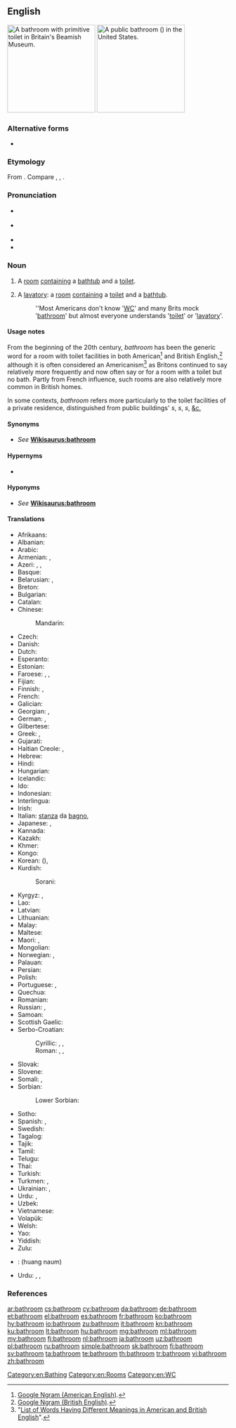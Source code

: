{{also|bath room}}
==English==
[[Image:Bathroom in the Beamish Museum 01.JPG|thumb|right|200px|A bathroom with primitive toilet in Britain's [[w:Beamish Museum|Beamish Museum]].]]
[[File:US Restroom.jpg|thumb|right|200px|A public bathroom ({{m|en|restroom}}) in the United States.]]

===Alternative forms===
* {{l|en|bath room}}
===Etymology===
From {{compound|bath|room|lang=en}}. Compare {{cog|nl|badkamer||bathroom}}, {{cog|de|Badezimmer||bathroom}}, {{cog|sv|badrum||bathroom}}.

===Pronunciation===
* {{a|RP}} {{IPA|/ˈbɑːθ.ɹuːm/|lang=en}}
* {{a|UK|US}} {{IPA|/ˈbæθ.ɹuːm/|lang=en}}
* {{audio|en-us-bathroom.ogg|Audio (US)|lang=en}}
* {{audio|En-uk-bathroom.ogg|Audio (UK)|lang=en}}

===Noun===
{{en-noun}}

# A [[room]] [[contain]]ing a [[bathtub]] and {{label|en|typically but not necessarily}} a [[toilet]].
# {{lb|en|chiefly|US|euphemism}} A [[lavatory]]: a [[room]] [[contain]]ing a [[toilet]] and {{label|en|typically but not necessarily}} a [[bathtub]].
#: ''Most Americans don't know '[[WC]]' and many Brits mock '[[bathroom]]' but almost everyone understands '[[toilet]]' or '[[lavatory]]'.

====Usage notes====
From the beginning of the 20th century, ''bathroom'' has been the generic word for a room with toilet facilities in both American<ref>[https://books.google.com/ngrams/graph?content=water+closet%2Cbathroom%2Crestroom%2CWC%2Clavatory%2Cwashroom%2Cmens+room%2Cladies+room%2Cmen%27s+room%2Cwomen%27s+room%2Cladies%27+room%2Clittle+boys+room&year_start=1800&year_end=2008&corpus=17&smoothing=3&share=&direct_url=t1%3B%2Cwater%20closet%3B%2Cc0%3B.t1%3B%2Cbathroom%3B%2Cc0%3B.t1%3B%2Crestroom%3B%2Cc0%3B.t1%3B%2CWC%3B%2Cc0%3B.t1%3B%2Clavatory%3B%2Cc0%3B.t1%3B%2Cwashroom%3B%2Cc0%3B.t1%3B%2Cmens%20room%3B%2Cc0%3B.t1%3B%2Cladies%20room%3B%2Cc0%3B.t1%3B%2Cmen%20%27s%20room%3B%2Cc0%3B.t1%3B%2Cwomen%20%27s%20room%3B%2Cc0%3B.t1%3B%2Cladies%20%27%20room%3B%2Cc0%3B.t1%3B%2Clittle%20boys%20room%3B%2Cc0 Google Ngram (American English)].</ref> and British English,<ref>[https://books.google.com/ngrams/graph?content=water+closet%2Cbathroom%2Crestroom%2CWC%2Clavatory%2Cwashroom%2Cmens+room%2Cladies+room%2Cmen%27s+room%2Cwomen%27s+room%2Cladies%27+room%2Clittle+boys+room%2Clittle+boy%27s+room&year_start=1800&year_end=2008&corpus=18&smoothing=3&share=&direct_url=t1%3B%2Cwater%20closet%3B%2Cc0%3B.t1%3B%2Cbathroom%3B%2Cc0%3B.t1%3B%2Crestroom%3B%2Cc0%3B.t1%3B%2CWC%3B%2Cc0%3B.t1%3B%2Clavatory%3B%2Cc0%3B.t1%3B%2Cwashroom%3B%2Cc0%3B.t1%3B%2Cladies%20room%3B%2Cc0%3B.t1%3B%2Cmen%20%27s%20room%3B%2Cc0%3B.t1%3B%2Cwomen%20%27s%20room%3B%2Cc0%3B.t1%3B%2Cladies%20%27%20room%3B%2Cc0 Google Ngram (British English)].</ref> although it is often considered an Americanism<ref>"[https://en.wikipedia.org/wiki/List_of_words_having_different_meanings_in_American_and_British_English:_A%E2%80%93L#B List of Words Having Different Meanings in American and British English]".</ref> as Britons continued to say {{m|en|lavatory}} relatively more frequently and now often say {{m|en|loo}} or {{m|en|WC}} for a room with a toilet but no bath. Partly from French influence, such rooms are also relatively more common in British homes.

In some contexts, ''bathroom'' refers more particularly to the toilet facilities of a private residence, distinguished from public buildings' {{m|en|restroom}}''s'', {{m|en|men's room}}''s'', {{m|en|ladies' room}}''s'', [[&c.]]

====Synonyms====
* {{sense|room with a toilet}} ''See'' '''[[Wikisaurus:bathroom]]'''

====Hypernyms====
* {{l|en|room}}

====Hyponyms====
* {{sense|room with a toilet}} ''See'' '''[[Wikisaurus:bathroom]]'''

====Translations====
{{trans-top|a room with a bathtub}}
* Afrikaans: {{t|af|badkamer}}
* Albanian: {{t+|sq|banjë|f}}
* Arabic: {{t+|ar|حَمَّام|m}}
* Armenian: {{t+|hy|լոգարան}}, {{t+|hy|բաղնիք}}
* Azeri: {{t|az|vanna otağı}}, {{t|az|hamamxana}}, {{t+|az|hamam}}
* Basque: {{t|eu|bainugela}}
* Belarusian: {{t|be|ва́нная|f|sc=Cyrl}}, {{t|be|ва́нны пако́й|m|sc=Cyrl}}
* Breton: {{t|br|sal-gibellañ|f}}
* Bulgarian: {{t+|bg|ба́ня|f}}
* Catalan: {{t+|ca|bany|m}}
* Chinese:
*: Mandarin: {{t+|cmn|浴室|tr=yùshì|sc=Hani}}
* Czech: {{t+|cs|koupelna|f}}
* Danish: {{t+|da|badeværelse|c}}
* Dutch: {{t+|nl|badkamer|f}}
* Esperanto: {{t|eo|banĉambro}}
* Estonian: {{t+|et|vannituba}}
* Faroese: {{t|fo|baðirúm|n}}, {{t|fo|baðrúm|n}}, {{t|fo|baðstova|f}}
* Fijian: {{t+|fj|vale vo}}
* Finnish: {{t+|fi|kylpyhuone}}, {{t+|fi|kylppäri}}
* French: {{t+|fr|salle de bains|f}}
* Galician: {{t+|gl|baño|m}}
* Georgian: {{t|ka|სააბაზანო|sc=Geor}}, {{t+|ka|აბანო|sc=Geor}}
* German: {{t+|de|Badezimmer|n}}, {{t+|de|Bad|n}}
* Gilbertese: {{t|gil|te roki}}
* Greek: {{t+|el|λουτρό|n|sc=Grek}}, {{t+|el|μπάνιο|n|sc=Grek}}
* Gujarati: {{t|gu|બાથરૂમમાં|m|tr=bātharūmamāṁ|sc=Gujr}}
* Haitian Creole: {{t|ht|twalèt}}, {{t|ht|saldeben}}
* Hebrew: {{t|he|חדר־אמבטיה|m|tr=kheder-ambat'ia|sc=Hebr}}
* Hindi: {{t+|hi|स्नानघर|tr=snānaghar|sc=Deva}}
* Hungarian: {{t+|hu|fürdőszoba}}
* Icelandic: {{t+|is|baðherbergi|n}}
* Ido: {{t+|io|balnochambro}}
* Indonesian: {{t+|id|kamar mandi}}
* Interlingua: {{t|ia|camera de banio}}
* Irish: {{t|ga|seomra folctha|m}}
* Italian: [[stanza]] da [[bagno]], {{t+|it|bagno|m}}
* Japanese: {{t+|ja|風呂場|tr=ふろば, furoba|sc=Jpan}}, {{t+|ja|浴室|tr=よくしつ, yokushitsu|sc=Jpan}}
* Kannada: {{t|kn|ಸ್ನಾನಗೃಹದ|sc=Knda}}
* Kazakh: {{t+|kk|ванна бөлмесі|sc=Cyrl}}
* Khmer: {{t|km|បន្ទប់ទឹក|tr=bɑntup tɨk|sc=Khmr}}
* Kongo: {{t|kg|kikozo}}
* Korean: {{t+|ko|욕실|sc=Kore}} ({{t+|ko|浴室|sc=Kore}}), {{t+|ko|목욕실|sc=Kore}}
* Kurdish:
*: Sorani: {{t|ku|حه مام|sc=ku-Arab}}
{{trans-mid}}
* Kyrgyz: {{t+|ky|ванна бөлмөсү|sc=Cyrl}}, {{t|ky|ванналуу бөлмө|sc=Cyrl}}
* Lao: {{t|lo|ສ້ວມຖ່າຍ|sc=Laoo}}
* Latvian: {{t|lv|vannasistaba|f}}
* Lithuanian: {{t|lt|vonia|f}}
* Malay: {{t|ms|bilik mandi}}
* Maltese: {{t|mt|kamra tal-banju}}
* Maori: {{t|mi|whare kaukau}}, {{t|mi|rūma tāpu}}
* Mongolian: {{t|mn|угаалгын өрөө|sc=Cyrl}}
* Norwegian: {{t+|no|bad|n}}, {{t|no|baderom}}
* Palauan: {{t|pau|orchertoll}}
* Persian: {{t+|fa|حمام|tr=hammâm}}
* Polish: {{t+|pl|łazienka|f}}
* Portuguese: {{t+|pt|banheiro|m}} {{qualifier|Brazil}}, {{t+|pt|casa de banho|f}} {{qualifier|Portugal}}
* Quechua: {{t|qu|chhallpuku}}
* Romanian: {{t+|ro|baie|f}}
* Russian: {{t+|ru|ва́нная|f}}, {{t|ru|ва́нная ко́мната|f}}
* Samoan: {{t|sm|faletaele}}
* Scottish Gaelic: {{t|gd|seòmar-ionnlaid|m}}
* Serbo-Croatian:
*: Cyrillic: {{t|sh|купатило|n}}, {{t|sh|купаоница|f}}, {{t|sh|купаона|f}}
*: Roman: {{t+|sh|kupatilo|n}}, {{t+|sh|kupaonica|f}}, {{t+|sh|kupaona|f}}
* Slovak: {{t|sk|kúpeľňa|f}}
* Slovene: {{t+|sl|kopalnica|f}}
* Somali: {{t|so|musqul|sc=Cyrl}}, {{t|so|musqushu}}
* Sorbian:
*: Lower Sorbian: {{t|dsb|kupadło|n}}
* Sotho: {{t|st|batekamore e kae}}
* Spanish: {{t+|es|cuarto de baño|m}}, {{t+|es|baño}}
* Swedish: {{t+|sv|badrum|n}}
* Tagalog: {{t|tl|banyo}}
* Tajik: {{t|tg|ҳаммом|sc=Cyrl}}
* Tamil: {{t+|ta|குளியலறை|sc=Taml}}
* Telugu: {{t+|te|స్నానాలగది}}
* Thai: {{t+|th|ห้องน้ำ|tr=hông náam|sc=Thai}}
* Turkish: {{t+|tr|banyo}}
* Turkmen: {{t|tk|wanna otagy}}, {{t|tk|hammam}}
* Ukrainian: {{t|uk|ва́нна кімна́та|f|sc=Cyrl}}, {{t+|uk|ва́нна|f|sc=Cyrl}}
* Urdu: {{t|ur|سنانگھر|m|tr=snānaghar|sc=ur-Arab}}, {{t|ur|غسلخانہ|m|tr=ġusalxānā|sc=ur-Arab}}
* Uzbek: {{t+|uz|hammom}}
* Vietnamese: {{t|vi|buồng tắm}}
* Volapük: {{t+|vo|banacem}}
* Welsh: {{t+|cy|ystafell ymolchi|m}}
* Yao: {{t|yao|m'-bwaabwa}}
* Yiddish: {{t|yi|וואַשצימער|m}}
* Zulu: {{t|zu|indlu yokugezela}}
{{trans-bottom}}
{{trans-see|room with a toilet|toilet}}

{{checktrans-top}}
* {{ttbc|lo}}: (huang naum)
{{trans-mid}}
* Urdu: {{t-check|ur|باٹھروم|tr=bathrum}}, {{t-check|ur|پا خانه|tr=pê khâneh}}, {{t-check|ur|غسل خانه|tr=ghisl khâneh}}
{{trans-bottom}}

===References===
<references/>

[[Category:en:Bathing]]
[[Category:en:Rooms]]
[[Category:en:WC]]

[[ar:bathroom]]
[[cs:bathroom]]
[[cy:bathroom]]
[[da:bathroom]]
[[de:bathroom]]
[[et:bathroom]]
[[el:bathroom]]
[[es:bathroom]]
[[fr:bathroom]]
[[ko:bathroom]]
[[hy:bathroom]]
[[io:bathroom]]
[[zu:bathroom]]
[[it:bathroom]]
[[kn:bathroom]]
[[ku:bathroom]]
[[lt:bathroom]]
[[hu:bathroom]]
[[mg:bathroom]]
[[ml:bathroom]]
[[my:bathroom]]
[[fj:bathroom]]
[[nl:bathroom]]
[[ja:bathroom]]
[[uz:bathroom]]
[[pl:bathroom]]
[[ru:bathroom]]
[[simple:bathroom]]
[[sk:bathroom]]
[[fi:bathroom]]
[[sv:bathroom]]
[[ta:bathroom]]
[[te:bathroom]]
[[th:bathroom]]
[[tr:bathroom]]
[[vi:bathroom]]
[[zh:bathroom]]